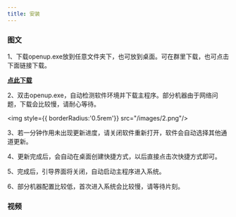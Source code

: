 ```yaml
---
title: 安装
---
```


### 图文

1、下载openup.exe放到任意文件夹下，也可放到桌面。可在群里下载，也可点击下面链接下载。
<Tip>

[**点此下载**](https://gocod.v6.navy/?gl=openup.exe)

</Tip>

2、双击openup.exe，自动检测软件环境并下载主程序。部分机器由于网络问题，下载会比较慢，请耐心等待。

<img style={{ borderRadius:'0.5rem'}} src="/images/2.png"/>

3、若一分钟作用未出现更新进度，请关闭软件重新打开，软件会自动选择其他通道更新。

4、更新完成后，会自动在桌面创建快捷方式，以后直接点击次快捷方式即可。

5、完成后，引导界面将关闭，自动启动主程序进入系统。

6、部分机器配置比较低，首次进入系统会比较慢，请等待片刻。

### 视频


